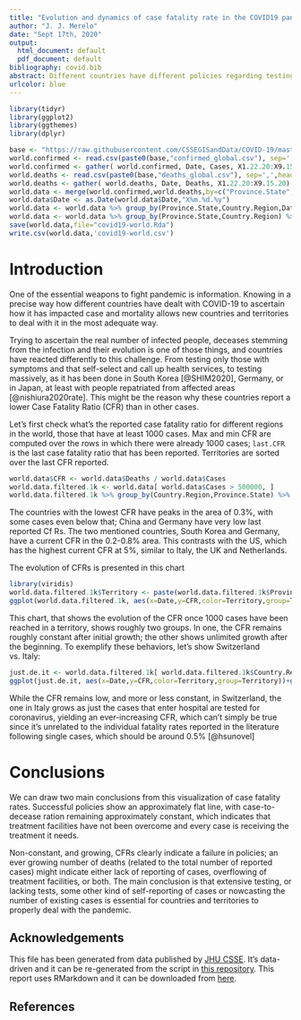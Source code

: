 ```yaml
---
title: "Evolution and dynamics of case fatality rate in the COVID19 pandemia"
author: "J. J. Merelo"
date: "Sept 17th, 2020"
output:
  html_document: default
  pdf_document: default
bibliography: covid.bib
abstract: Different countries have different policies regarding testing of COVID-19 infections and reporting of deceases due to that infection. These policies show themselves in the evolution of the case fatality ratio, or relation between total number of infected people and reported deceases. Its dynamics and statistical features will allow us to assess these policies mainly regarding under-testing or under-reporting of fatalities.
urlcolor: blue
---
```


```r
library(tidyr)
library(ggplot2)
library(ggthemes)
library(dplyr)

base <- "https://raw.githubusercontent.com/CSSEGISandData/COVID-19/master/csse_covid_19_data/csse_covid_19_time_series/time_series_covid19_"
world.confirmed <- read.csv(paste0(base,"confirmed_global.csv"), sep=',',head=T)
world.confirmed <- gather( world.confirmed, Date, Cases, X1.22.20:X9.15.20)
world.deaths <- read.csv(paste0(base,"deaths_global.csv"), sep=',',head=T)
world.deaths <- gather( world.deaths, Date, Deaths, X1.22.20:X9.15.20)
world.data <- merge(world.confirmed,world.deaths,by=c("Province.State","Country.Region","Lat", "Long", "Date"))
world.data$Date <- as.Date(world.data$Date,"X%m.%d.%y")
world.data <- world.data %>% group_by(Province.State,Country.Region,Date) %>% arrange(Province.State,Country.Region, as.Date(Date))
world.data <- world.data %>% group_by(Province.State,Country.Region) %>% mutate( New.Cases= Cases-lag(Cases, default=0), New.Deaths= Deaths -lag(Deaths, default=0))
save(world.data,file="covid19-world.Rda")
write.csv(world.data,'covid19-world.csv')
```

# Introduction

One of the essential weapons to fight pandemic is information. Knowing in a precise way how different countries have dealt with COVID-19 to ascertain how it has impacted case and mortality allows new countries and territories to deal with it in the most adequate way. 

Trying to ascertain the real number of infected people,  deceases stemming from the infection and their evolution is one of those things, and countries have reacted differently to this challenge. From testing only those with symptoms and that self-select and call up health services, to testing massively, as it has been done in South Korea [@SHIM2020], Germany, or in Japan, at least with people repatriated from affected areas [@nishiura2020rate]. This might be the reason why these countries report a lower Case Fatality Ratio (CFR) than in other cases.

Let's first check what's the reported case fatality ratio for different regions in the world, those that have at least 1000 cases. Max and min CFR are computed over the rows in which there were already 1000 cases; `last.CFR` is the last case fatality ratio that has been reported. Territories are sorted over the last CFR reported.

```r
world.data$CFR <- world.data$Deaths / world.data$Cases
world.data.filtered.1k <- world.data[ world.data$Cases > 500000, ]
world.data.filtered.1k %>% group_by(Country.Region,Province.State) %>% summarize( max.CFR = max(CFR), min.CFR = min(CFR), last.CFR = last(CFR))  %>% arrange( - last.CFR) %>% rmarkdown::paged_table()
```

The countries with the lowest CFR have peaks in the area of 0.3%, with some cases even below that; China and Germany have very low last reported Cf Rs. The two mentioned countries, South Korea and Germany, have a current CFR in the 0.2-0.8% area. This contrasts with the US, which has the highest current CFR at 5%, similar to Italy, the UK and Netherlands.

The evolution of CFRs is presented in this chart

```r
library(viridis)
world.data.filtered.1k$Territory <- paste(world.data.filtered.1k$Province.State, world.data.filtered.1k$Country.Region)
ggplot(world.data.filtered.1k, aes(x=Date,y=CFR,color=Territory,group=Territory))+geom_line()+scale_color_viridis_d()+theme_tufte()+theme(legend.position = "bottom")+labs(title = "Evolution of case fatality ratio",subtitle = "Countries and territories with more than 1k cases")
```

This chart, that shows the evolution of the CFR once 1000 cases have been reached in a territory, shows roughly two groups. In one, the CFR remains roughly constant after initial growth; the other shows unlimited growth after the beginning. To exemplify these behaviors, let's show Switzerland vs. Italy:

```r
just.de.it <- world.data.filtered.1k[ world.data.filtered.1k$Country.Region == "Switzerland" | world.data.filtered.1k$Country.Region == "Italy",]
ggplot(just.de.it, aes(x=Date,y=CFR,color=Territory,group=Territory))+geom_line()+theme_tufte()+theme(legend.position = "bottom")
```

While the CFR remains low, and more or less constant, in Switzerland, the one in Italy grows as just the cases that enter hospital are tested for coronavirus, yielding an ever-increasing CFR, which can't simply be true since it's unrelated to the individual fatality rates reported in the literature following single cases, which should be around 0.5% [@hsunovel]


# Conclusions

We can draw two main conclusions from this visualization of case fatality rates. Successful policies show an approximately flat line, with case-to-decease ration remaining approximately constant, which indicates that treatment facilities have not been overcome and every case is receiving the treatment it needs.

Non-constant, and growing, CFRs clearly indicate a failure in policies; an ever growing number of deaths (related to the total number of reported cases) might indicate either lack of reporting of cases, overflowing of treatment facilities, or both. The main conclusion is that extensive testing, or lacking tests, some other kind of self-reporting of cases or nowcasting the number of existing cases is essential for countries and territories to properly deal with the pandemic.


## Acknowledgements

This file has been generated from data published by <a href="https://github.com/CSSEGISandData/COVID-19" target="_new">JHU CSSE</a>. It's data-driven and it can be re-generated from the script in  <a href="https://github.com/JJ/covid-reports" target="_new">this repository</a>. This report uses RMarkdown and it can be downloaded from <a href="https://github.com/JJ/covid-reports/blob/master/cfr-evolution.Rmd" target="_new">here</a>.

## References

